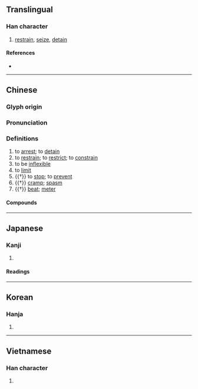 {{character info/new}}
==Translingual==

===Han character===
{{Han char|rn=64|rad=手|as=05|sn=8|four=57020|canj=QPR|ids=⿰扌句}}

# [[restrain]], [[seize]], [[detain]]

====References====
* {{Han ref|kx=0426.050|dkj=11963|dj=0774.070|hdz=31856.010|uh=62D8|ud=25304|bh=A9EB|bd=43499}}

----

==Chinese==
{{zh-forms}}

===Glyph origin===
{{Han etym}}

===Pronunciation===
{{zh-pron
|m=jū
|c=keoi1
|mn=qz,xm:ku/qz,tw,xm:khu/zz:khi
|mc=y
|oc=y
|cat=v
}}

===Definitions===
{{zh-hanzi}}

# to [[arrest]]; to [[detain]]
# to [[restrain]]; to [[restrict]]; to [[constrain]]
# to be [[inflexible]]
# to [[limit]]
# {{†}} to [[stop]]; to [[prevent]]
# {{†}} [[cramp]]; [[spasm]]
# {{†}} [[beat]]; [[meter]]

====Compounds====
{{zh-der|不拘|不拘一格|不拘小節|不拘細行|執拘|急張拘諸|拘介|拘俗守常|拘倦|拘儒|拘兒|拘刷|拘囿|拘執|拘守|拘局|拘役|拘忌|拘急|拘扣|拘押|拘拘|拘拘儒儒|拘拘束束|拘拘縮縮|拘拿|拘捕|拘提|拘攣|拘攣兒|拘攣補衲|拘收|拘文牽俗|拘束|拘板|拘檢|拘泥|拘牽|拘留|拘留所|拘礙|拘神遣將|拘票|拘禁|拘禮|拘管|拘絆|拘緊|拘繫|拘謹|拘鉗|拘限|拘頭|放縱不拘|無拘無束|無束無拘|疏宕不拘|病不拘禮|禮俗所拘|老不拘禮|行拘|通脫不拘|隔山拘火}}

----

==Japanese==

===Kanji===
{{ja-kanji|grade=c|rs=手05}}

# {{defn|lang=ja|sort=手05}}

====Readings====
{{ja-readings
|goon=く
|kanon=く, こう
|kun=かか-わる, こだわ-る, とど-める, とら-える
}}

----

==Korean==

===Hanja===
{{ko-hanja|hangeul=구|eumhun=|rv=gu|mr=ku|y=kwu}}

# {{defn|lang=ko|sort=手05}}

----

==Vietnamese==

===Han character===
{{vi-hantu|câu|rs=手05}}

# {{defn|lang=vi|sort=手05}}
